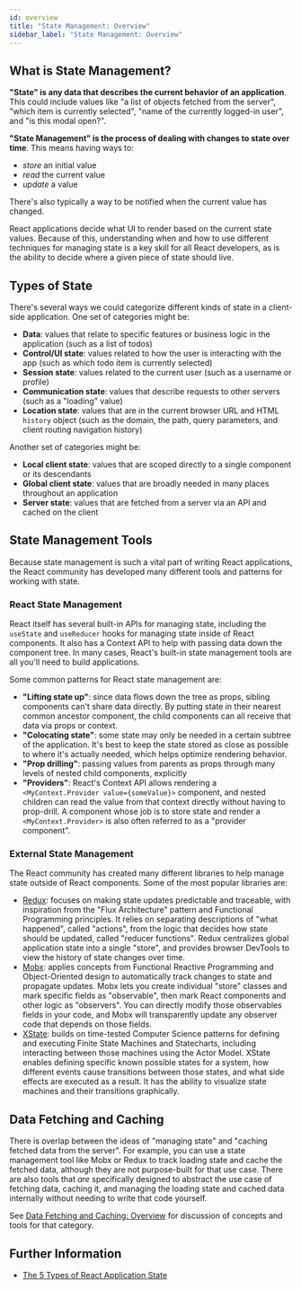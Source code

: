 ```yaml
---
id: overview
title: "State Management: Overview"
sidebar_label: "State Management: Overview"
---
```


## What is State Management?

**"State" is any data that describes the current behavior of an application**.  This could include values like "a list of objects fetched from the server", "which item is currently selected", "name of the currently logged-in user", and "is this modal open?".

**"State Management" is the process of dealing with changes to state over time**.  This means having ways to:

- *store* an initial value
- *read* the current value
- *update* a value

There's also typically a way to be notified when the current value has changed.

React applications decide what UI to render based on the current state values.  Because of this, understanding when and how to use different techniques for managing state is a key skill for all React developers, as is the ability to decide where a given piece of state should live.



## Types of State

There's several ways we could categorize different kinds of state in a client-side application.  One set of categories might be:

- **Data**: values that relate to specific features or business logic in the application (such as a list of todos)
- **Control/UI state**: values related to how the user is interacting with the app (such as which todo item is currently selected)
- **Session state**: values related to the current user (such as a username or profile)
- **Communication state**: values that describe requests to other servers (such as a "loading" value)
- **Location state**: values that are in the current browser URL and HTML `history` object (such as the domain, the path, query parameters, and client routing navigation history)

Another set of categories might be:

- **Local client state**: values that are scoped directly to a single component or its descendants
- **Global client state**: values that are broadly needed in many places throughout an application
- **Server state**: values that are fetched from a server via an API and cached on the client


## State Management Tools

Because state management is such a vital part of writing React applications, the React community has developed many different tools and patterns for working with state.  

### React State Management

React itself has several built-in APIs for managing state, including the `useState` and `useReducer` hooks for managing state inside of React components.  It also has a Context API to help with passing data down the component tree.  In many cases, React's built-in state management tools are all you'll need to build applications.

Some common patterns for React state management are:

- **"Lifting state up"**: since data flows down the tree as props, sibling components can't share data directly. By putting state in their nearest common ancestor component, the child components can all receive that data via props or context.
- **"Colocating state"**: some state may only be needed in a certain subtree of the application.  It's best to keep the state stored as close as possible to where it's actually needed, which helps optimize rendering behavior.
- **"Prop drilling"**: passing values from parents as props through many levels of nested child components, explicitly
- **"Providers"**: React's Context API allows rendering a `<MyContext.Provider value={someValue}>` component, and nested children can read the value from that context directly without having to prop-drill. A component whose job is to store state and render a `<MyContext.Provider>` is also often referred to as a "provider component".

### External State Management

The React community has created many different libraries to help manage state outside of React components.  Some of the most popular libraries are:

- [Redux](./redux.mdx): focuses on making state updates predictable and traceable, with inspiration from the "Flux Architecture" pattern and Functional Programming principles.  It relies on separating descriptions of "what happened", called "actions", from the logic that decides how state should be updated, called "reducer functions".  Redux centralizes global application state into a single "store", and provides browser DevTools to view the history of state changes over time.
- [Mobx](./mobx.mdx): applies concepts from Functional Reactive Programming and Object-Oriented design to automatically track changes to state and propagate updates.  Mobx lets you create individual "store" classes and mark specific fields as "observable", then mark React components and other logic as "observers".  You can directly modify those observables fields in your code, and Mobx will transparently update any observer code that depends on those fields.
- [XState](./xstate.mdx): builds on time-tested Computer Science patterns for defining and executing Finite State Machines and Statecharts, including interacting between those machines using the Actor Model.  XState enables defining specific known possible states for a system, how different events cause transitions between those states, and what side effects are executed as a result. It has the ability to visualize state machines and their transitions graphically.


## Data Fetching and Caching

There is overlap between the ideas of "managing state" and "caching fetched data from the server".  For example, you can use a state management tool like Mobx or Redux to track loading state and cache the fetched data, although they are not purpose-built for that use case.  There are also tools that _are_ specifically designed to abstract the use case of fetching data, caching it, and managing the loading state and cached data internally without needing to write that code yourself.  

See [Data Fetching and Caching: Overview](../data-fetching-caching/overview.mdx) for discussion of concepts and tools for that category.


## Further Information

- [The 5 Types of React Application State](http://jamesknelson.com/5-types-react-application-state/)

